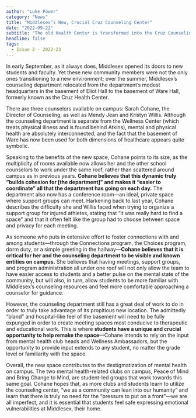 ```yaml
---
author: "Luke Power"
category: "News"
title: "Middlesex’s New, Crucial Cruz Counseling Center"
date: "2022-09-22"
subtitle: "The old Health Center is transformed into the Cruz Counseling Center, unlocking new opportunities for the counseling department."
headline: false
tags:
  - Issue 2 - 2022-23
---
```


In early September, as it always does, Middlesex opened its doors to new students and faculty. Yet these new community members were not the only ones transitioning to a new environment; over the summer, Middlesex’s counseling department relocated from the department’s modest headquarters in the basement of Eliot Hall to the basement of Ware Hall, formerly known as the Cruz Health Center.

There are three counselors available on campus: Sarah Cohane, the Director of Counseling, as well as Mendy Jean and Kristyn Willis. Although the counseling department is separate from the Wellness Center (which treats physical illness and is found behind Atkins), mental and physical health are absolutely interconnected, and the fact that the basement of Ware has now been used for both dimensions of healthcare appears quite symbolic.

Speaking to the benefits of the new space, Cohane points to its size, as the multiplicity of rooms available now allows her and the other school counselors to work under the same roof, rather than scattered around campus as in previous years. **Cohane believes that this dynamic truly “builds cohesion for [the department]” and makes it “easier to coordinate” all that the department has going on each day.** The department also now has a conference room—an ideal, private space where support groups can meet. Harkening back to last year, Cohane describes the difficulty she and Willis faced when trying to organize a support group for injured athletes, stating that “it was really hard to find a space” and that it often felt like the group had to choose between space and privacy for each meeting.

As someone who puts in extensive effort to foster connections with and among students—through the Connections program, the Choices program, dorm duty, or a simple greeting in the hallway—**Cohane believes that it is critical for her and the counseling department to be visible and known entities on campus.** She believes that having meetings, support groups, and program administration all under one roof will not only allow the team to have easier access to students and a better pulse on the mental state of the community, but will also, in turn, allow students to be more familiar with Middlesex’s counseling resources and feel more comfortable approaching a counselor for guidance.

However, the counseling department still has a great deal of work to do in order to truly take advantage of its propitious new location. The admittedly “bland” and hospital-like feel of the basement will need to be fully expunged in order to create meeting spaces most conducive to therapeutic and educational work. This is where **students have a unique and crucial opportunity to help remake the space**—Cohane intends to rely on the input from mental health club heads and Wellness Ambassadors, but the opportunity to provide input extends to any student, no matter the grade level or familiarity with the space.

Overall, the new space contributes to the destigmatization of mental health on campus. The two mental health-related clubs on campus, Peace of Mind and Bring Change to Mind, are student-led groups that work towards this same goal. Cohane hopes that, as more clubs and students learn to utilize the counseling center, “we as a community can lean into our humanity” and learn that there is truly no need for the “pressure to put on a front”—we are all imperfect, and it is essential that students feel safe expressing emotional vulnerabilities at Middlesex, their home.
